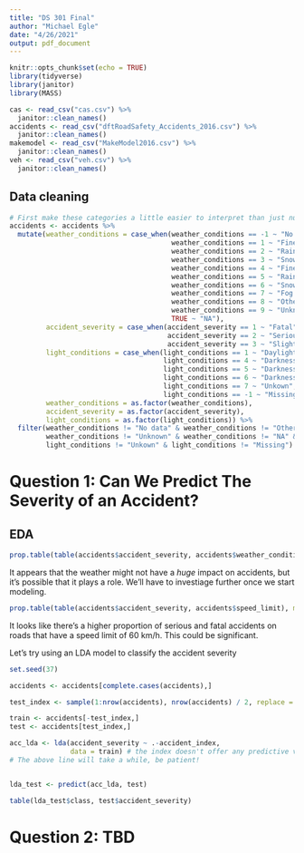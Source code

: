 ```yaml
---
title: "DS 301 Final"
author: "Michael Egle"
date: "4/26/2021"
output: pdf_document
---
```


```r
knitr::opts_chunk$set(echo = TRUE)
library(tidyverse)
library(janitor)
library(MASS)
```

```r
cas <- read_csv("cas.csv") %>%
  janitor::clean_names()
accidents <- read_csv("dftRoadSafety_Accidents_2016.csv") %>%
  janitor::clean_names()
makemodel <- read_csv("MakeModel2016.csv") %>%
  janitor::clean_names()
veh <- read_csv("veh.csv") %>%
  janitor::clean_names()
```

## Data cleaning

```r
# First make these categories a little easier to interpret than just numbers
accidents <- accidents %>%
  mutate(weather_conditions = case_when(weather_conditions == -1 ~ "No data",
                                        weather_conditions == 1 ~ "Fine",
                                        weather_conditions == 2 ~ "Rain, no high wind",
                                        weather_conditions == 3 ~ "Snow, no high wind",
                                        weather_conditions == 4 ~ "Fine, high wind",
                                        weather_conditions == 5 ~ "Rain, high wind",
                                        weather_conditions == 6 ~ "Snow, high wind",
                                        weather_conditions == 7 ~ "Fog or mist",
                                        weather_conditions == 8 ~ "Other",
                                        weather_conditions == 9 ~ "Unknown",
                                        TRUE ~ "NA"),
         accident_severity = case_when(accident_severity == 1 ~ "Fatal",
                                       accident_severity == 2 ~ "Serious",
                                       accident_severity == 3 ~ "Slight"),
         light_conditions = case_when(light_conditions == 1 ~ "Daylight",
                                      light_conditions == 4 ~ "Darkness, lights on",
                                      light_conditions == 5 ~ "Darkness, lights off",
                                      light_conditions == 6 ~ "Darkness, no lights",
                                      light_conditions == 7 ~ "Unkown",
                                      light_conditions == -1 ~ "Missing"),
         weather_conditions = as.factor(weather_conditions),
         accident_severity = as.factor(accident_severity),
         light_conditions = as.factor(light_conditions)) %>%
  filter(weather_conditions != "No data" & weather_conditions != "Other" &
         weather_conditions != "Unknown" & weather_conditions != "NA" & 
         light_conditions != "Unkown" & light_conditions != "Missing") # get rid of ambiguous/unknown weather
```

# Question 1: Can We Predict The Severity of an Accident?

## EDA

```r
prop.table(table(accidents$accident_severity, accidents$weather_conditions), margin = 2)
```


It appears that the weather might not have a *huge* impact on accidents, but it's possible that it plays a role. We'll have to investiage further once we start modeling.

```r
prop.table(table(accidents$accident_severity, accidents$speed_limit), margin = 2)
```

It looks like there's a higher proportion of serious and fatal accidents on roads that have a speed limit of 60 km/h. This could be significant.

Let's try using an LDA model to classify the accident severity

```r
set.seed(37)

accidents <- accidents[complete.cases(accidents),]

test_index <- sample(1:nrow(accidents), nrow(accidents) / 2, replace = F)

train <- accidents[-test_index,]
test <- accidents[test_index,]

acc_lda <- lda(accident_severity ~ .-accident_index,
               data = train) # the index doesn't offer any predictive value
# The above line will take a while, be patient!


lda_test <- predict(acc_lda, test)

table(lda_test$class, test$accident_severity)
```

# Question 2: TBD

```r

```

